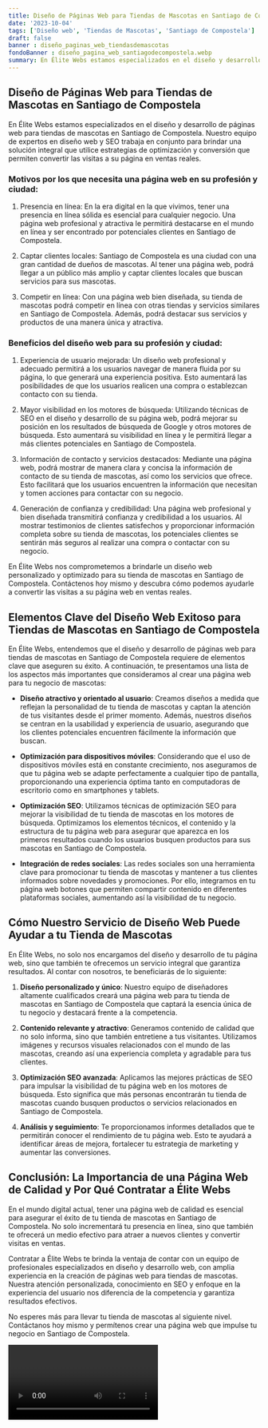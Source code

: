 ```yaml
---
title: Diseño de Páginas Web para Tiendas de Mascotas en Santiago de Compostela
date: '2023-10-04'
tags: ['Diseño web', 'Tiendas de Mascotas', 'Santiago de Compostela']
draft: false
banner : diseño_paginas_web_tiendasdemascotas
fondoBanner : diseño_pagina_web_santiagodecompostela.webp
summary: En Élite Webs estamos especializados en el diseño y desarrollo de páginas web para tiendas de mascotas en Santiago de Compostela. Nuestro equipo de expertos en diseño web y SEO trabaja en conjunto para brindar una solución integral que utilice estrategias de optimización y conversión que permiten convertir las visitas a su página en ventas reales. 
---
```


## Diseño de Páginas Web para Tiendas de Mascotas en Santiago de Compostela 

En Élite Webs estamos especializados en el diseño y desarrollo de páginas web para tiendas de mascotas en Santiago de Compostela. Nuestro equipo de expertos en diseño web y SEO trabaja en conjunto para brindar una solución integral que utilice estrategias de optimización y conversión que permiten convertir las visitas a su página en ventas reales. 

### Motivos por los que necesita una página web en su profesión y ciudad: 

1. Presencia en línea: En la era digital en la que vivimos, tener una presencia en línea sólida es esencial para cualquier negocio. Una página web profesional y atractiva le permitirá destacarse en el mundo en línea y ser encontrado por potenciales clientes en Santiago de Compostela.

2. Captar clientes locales: Santiago de Compostela es una ciudad con una gran cantidad de dueños de mascotas. Al tener una página web, podrá llegar a un público más amplio y captar clientes locales que buscan servicios para sus mascotas.

3. Competir en línea: Con una página web bien diseñada, su tienda de mascotas podrá competir en línea con otras tiendas y servicios similares en Santiago de Compostela. Además, podrá destacar sus servicios y productos de una manera única y atractiva.

### Beneficios del diseño web para su profesión y ciudad: 

1. Experiencia de usuario mejorada: Un diseño web profesional y adecuado permitirá a los usuarios navegar de manera fluida por su página, lo que generará una experiencia positiva. Esto aumentará las posibilidades de que los usuarios realicen una compra o establezcan contacto con su tienda.

2. Mayor visibilidad en los motores de búsqueda: Utilizando técnicas de SEO en el diseño y desarrollo de su página web, podrá mejorar su posición en los resultados de búsqueda de Google y otros motores de búsqueda. Esto aumentará su visibilidad en línea y le permitirá llegar a más clientes potenciales en Santiago de Compostela.

3. Información de contacto y servicios destacados: Mediante una página web, podrá mostrar de manera clara y concisa la información de contacto de su tienda de mascotas, así como los servicios que ofrece. Esto facilitará que los usuarios encuentren la información que necesitan y tomen acciones para contactar con su negocio.

4. Generación de confianza y credibilidad: Una página web profesional y bien diseñada transmitirá confianza y credibilidad a los usuarios. Al mostrar testimonios de clientes satisfechos y proporcionar información completa sobre su tienda de mascotas, los potenciales clientes se sentirán más seguros al realizar una compra o contactar con su negocio.

En Élite Webs nos comprometemos a brindarle un diseño web personalizado y optimizado para su tienda de mascotas en Santiago de Compostela. Contáctenos hoy mismo y descubra cómo podemos ayudarle a convertir las visitas a su página web en ventas reales.

<GifSeo />

<Cta />

## Elementos Clave del Diseño Web Exitoso para Tiendas de Mascotas en Santiago de Compostela

En Élite Webs, entendemos que el diseño y desarrollo de páginas web para tiendas de mascotas en Santiago de Compostela requiere de elementos clave que aseguren su éxito. A continuación, te presentamos una lista de los aspectos más importantes que consideramos al crear una página web para tu negocio de mascotas:

- **Diseño atractivo y orientado al usuario**: Creamos diseños a medida que reflejan la personalidad de tu tienda de mascotas y captan la atención de tus visitantes desde el primer momento. Además, nuestros diseños se centran en la usabilidad y experiencia de usuario, asegurando que los clientes potenciales encuentren fácilmente la información que buscan.

- **Optimización para dispositivos móviles**: Considerando que el uso de dispositivos móviles está en constante crecimiento, nos aseguramos de que tu página web se adapte perfectamente a cualquier tipo de pantalla, proporcionando una experiencia óptima tanto en computadoras de escritorio como en smartphones y tablets.

- **Optimización SEO**: Utilizamos técnicas de optimización SEO para mejorar la visibilidad de tu tienda de mascotas en los motores de búsqueda. Optimizamos los elementos técnicos, el contenido y la estructura de tu página web para asegurar que aparezca en los primeros resultados cuando los usuarios busquen productos para sus mascotas en Santiago de Compostela.

- **Integración de redes sociales**: Las redes sociales son una herramienta clave para promocionar tu tienda de mascotas y mantener a tus clientes informados sobre novedades y promociones. Por ello, integramos en tu página web botones que permiten compartir contenido en diferentes plataformas sociales, aumentando así la visibilidad de tu negocio.

## Cómo Nuestro Servicio de Diseño Web Puede Ayudar a tu Tienda de Mascotas

En Élite Webs, no solo nos encargamos del diseño y desarrollo de tu página web, sino que también te ofrecemos un servicio integral que garantiza resultados. Al contar con nosotros, te beneficiarás de lo siguiente:

1. **Diseño personalizado y único**: Nuestro equipo de diseñadores altamente cualificados creará una página web para tu tienda de mascotas en Santiago de Compostela que captará la esencia única de tu negocio y destacará frente a la competencia.

2. **Contenido relevante y atractivo**: Generamos contenido de calidad que no solo informa, sino que también entretiene a tus visitantes. Utilizamos imágenes y recursos visuales relacionados con el mundo de las mascotas, creando así una experiencia completa y agradable para tus clientes.

3. **Optimización SEO avanzada**: Aplicamos las mejores prácticas de SEO para impulsar la visibilidad de tu página web en los motores de búsqueda. Esto significa que más personas encontrarán tu tienda de mascotas cuando busquen productos o servicios relacionados en Santiago de Compostela.

4. **Análisis y seguimiento**: Te proporcionamos informes detallados que te permitirán conocer el rendimiento de tu página web. Esto te ayudará a identificar áreas de mejora, fortalecer tu estrategia de marketing y aumentar las conversiones.

## Conclusión: La Importancia de una Página Web de Calidad y Por Qué Contratar a Élite Webs

En el mundo digital actual, tener una página web de calidad es esencial para asegurar el éxito de tu tienda de mascotas en Santiago de Compostela. No solo incrementará tu presencia en línea, sino que también te ofrecerá un medio efectivo para atraer a nuevos clientes y convertir visitas en ventas.

Contratar a Élite Webs te brinda la ventaja de contar con un equipo de profesionales especializados en diseño y desarrollo web, con amplia experiencia en la creación de páginas web para tiendas de mascotas. Nuestra atención personalizada, conocimiento en SEO y enfoque en la experiencia del usuario nos diferencia de la competencia y garantiza resultados efectivos.

No esperes más para llevar tu tienda de mascotas al siguiente nivel. Contáctanos hoy mismo y permítenos crear una página web que impulse tu negocio en Santiago de Compostela.

<Video />

<CtaBot job='Tiendas de Mascotas' city='Santiago de Compostela'/>

<Gmaps query='Santiago de Compostela+españa+maps' />